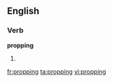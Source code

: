 ==English==
===Verb===
'''propping'''
# {{present participle of|[[prop]]}}

[[fr:propping]]
[[ta:propping]]
[[vi:propping]]